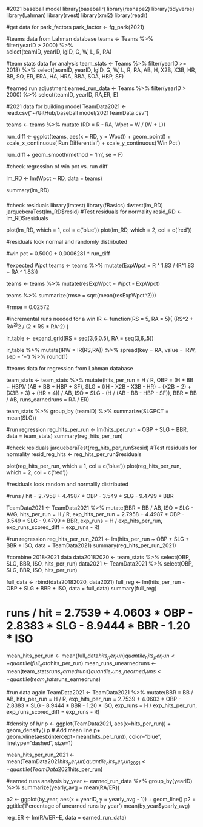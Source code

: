 #2021 baseball model
library(baseballr)
library(reshape2)
library(tidyverse)
library(Lahman)
library(rvest)
library(xml2)
library(readr)

#get data for park_factors
park_factor <- fg_park(2021)


#teams data from Lahman database
teams <- Teams %>%  
  filter(yearID > 2000) %>%  
  select(teamID, yearID, lgID, G, W, L, R, RA)

#team stats data for analysis
team_stats <- Teams %>% 
  filter(yearID >= 2018) %>%
  select(teamID, yearID, lgID, G, W, L, R, RA, AB, H, X2B, X3B, HR, BB, SO, ER, ERA, HA, HRA, BBA, SOA, HBP, SF)
  
#earned run adjustment
earned_run_data <- Teams %>%
  filter(yearID > 2000) %>%
  select(teamID, yearID, RA,ER, E)

#2021 data for building model
TeamData2021 <- read.csv("~/GitHub/baseball model/2021TeamData.csv")

teams <- teams %>% 
  mutate (RD = R - RA, Wpct = W / (W + L))
  

run_diff <- ggplot(teams, aes(x = RD, y = Wpct)) + geom_point() + 
            scale_x_continuous('Run Differential') + 
            scale_y_continuous('Win Pct')
            
run_diff + geom_smooth(method = 'lm', se = F)


#check regression of win pct vs. run diff

lm_RD <- lm(Wpct ~ RD, data = teams)

summary(lm_RD)

###
<!-- Call: -->
<!-- lm(formula = Wpct ~ RD, data = teams) -->

<!-- Residuals: -->
<!--       Min        1Q    Median        3Q       Max  -->
<!-- -0.133702 -0.018865 -0.000675  0.017166  0.131268  -->

<!-- Coefficients: -->
<!--              Estimate Std. Error t value Pr(>|t|)     -->
<!-- (Intercept) 5.000e-01  1.154e-03  433.30   <2e-16 *** -->
<!-- RD          6.281e-04  1.055e-05   59.52   <2e-16 *** -->
<!-- --- -->
<!-- Signif. codes:  0 ‘***’ 0.001 ‘**’ 0.01 ‘*’ 0.05 ‘.’ 0.1 ‘ ’ 1 -->

<!-- Residual standard error: 0.02826 on 598 degrees of freedom -->
<!-- Multiple R-squared:  0.8556,	Adjusted R-squared:  0.8553  -->
<!-- F-statistic:  3542 on 1 and 598 DF,  p-value: < 2.2e-16 -->
###

#check residuals
library(lmtest)
library(fBasics)
dwtest(lm_RD)
jarqueberaTest(lm_RD$resid) #Test residuals for normality
resid_RD <- lm_RD$residuals

plot(lm_RD, which = 1, col = c('blue'))
plot(lm_RD, which = 2, col = c('red'))

#residuals look normal and randomly distributed

#win pct = 0.5000 + 0.0006281 * run_diff

#expected Wpct
teams <- teams %>% 
  mutate(ExpWpct = R ^ 1.83 / (R^1.83 + RA ^ 1.83))

teams <- teams %>%
  mutate(resExpWpct = Wpct - ExpWpct)
  
teams %>%
  summarize(rmse = sqrt(mean(resExpWpct^2)))
  
#rmse = 0.02572

#incremental runs needed for a win
IR <- function(RS = 5, RA = 5){
      (RS^2 + RA^2)^2 / (2 * RS * RA^2)
}

ir_table <- expand_grid(RS = seq(3,6,0.5), RA = seq(3,6,.5))

ir_table %>%
  mutate(IRW = IR(RS,RA)) %>%
  spread(key = RA, value = IRW, sep = '=') %>%
  round(1)
  
<!-- # A tibble: 7 x 8 -->
<!--      RS `RA=3` `RA=3.5` `RA=4` `RA=4.5` `RA=5` `RA=5.5` `RA=6` -->
<!--   <dbl>  <dbl>    <dbl>  <dbl>    <dbl>  <dbl>    <dbl>  <dbl> -->
<!-- 1   3      6        6.1    6.5      7      7.7      8.5    9.4 -->
<!-- 2   3.5    7.2      7      7.1      7.5    7.9      8.5    9.2 -->
<!-- 3   4      8.7      8.1    8        8.1    8.4      8.8    9.4 -->
<!-- 4   4.5   10.6      9.6    9.1      9      9.1      9.4    9.8 -->
<!-- 5   5     12.8     11.3   10.5     10.1   10       10.1   10.3 -->
<!-- 6   5.5   15.6     13.4   12.2     11.4   11.1     11     11.1 -->
<!-- 7   6     18.8     15.8   14.1     13     12.4     12.1   12 -->

#teams data for regression from Lahman database

team_stats <- team_stats %>%
  mutate(hits_per_run = H / R,
  OBP = (H + BB + HBP)/ (AB + BB + HBP + SF),
  SLG = ((H - X2B - X3B - HR) + (X2B * 2) + (X3B * 3) + (HR * 4)) / AB,
  ISO = SLG - (H / (AB - BB - HBP - SF)),
  BBR = BB / AB,
  runs_earnedruns = RA / ER)

team_stats %>%
  group_by (teamID) %>%
  summarize(SLGPCT = mean(SLG))
  
  
#run regression
reg_hits_per_run <- lm(hits_per_run ~ OBP + SLG + BBR, data = team_stats)
summary(reg_hits_per_run)


<!-- Residuals: -->
<!--       Min        1Q    Median        3Q       Max  -->
<!-- -0.162491 -0.045088  0.003764  0.042388  0.218219  -->

<!-- Coefficients: -->
<!--             Estimate Std. Error t value Pr(>|t|)     -->
<!-- (Intercept)   2.7958     0.2180  12.827  < 2e-16 *** -->
<!-- OBP           4.4987     1.2477   3.605 0.000522 *** -->
<!-- SLG          -3.5490     0.4768  -7.443 6.98e-11 *** -->
<!-- BBR          -9.4799     0.7453 -12.719  < 2e-16 *** -->
<!-- --- -->
<!-- Signif. codes:  0 ‘***’ 0.001 ‘**’ 0.01 ‘*’ 0.05 ‘.’ 0.1 ‘ ’ 1 -->

<!-- Residual standard error: 0.07468 on 86 degrees of freedom -->
<!-- Multiple R-squared:  0.8015,	Adjusted R-squared:  0.7946  -->
<!-- F-statistic: 115.8 on 3 and 86 DF,  p-value: < 2.2e-16 -->

#check residuals
jarqueberaTest(reg_hits_per_run$resid) #Test residuals for normality
resid_reg_hits <- reg_hits_per_run$residuals

plot(reg_hits_per_run, which = 1, col = c('blue'))
plot(reg_hits_per_run, which = 2, col = c('red'))

#residuals look random and normallly distributed

#runs / hit = 2.7958 + 4.4987 * OBP - 3.549 * SLG - 9.4799 * BBR

TeamData2021 <- TeamData2021 %>%
  mutate(BBR = BB / AB,
  ISO = SLG - AVG,
  hits_per_run = H / R,
  exp_hits_per_run = 2.7958 + 4.4987 * OBP - 3.549 * SLG - 9.4799 * BBR,
  exp_runs = H / exp_hits_per_run,
  exp_runs_scored_diff = exp_runs - R)
  
#run regression
reg_hits_per_run_2021 <- lm(hits_per_run ~ OBP + SLG + BBR + ISO, data = TeamData2021)
summary(reg_hits_per_run_2021)

#combine 2018-2021 data
data20182020 <- team_stats %>%
  select(OBP, SLG, BBR, ISO, hits_per_run)
data2021 <- TeamData2021 %>%
  select(OBP, SLG, BBR, ISO, hits_per_run)
  
full_data <- rbind(data20182020, data2021)
full_reg <- lm(hits_per_run ~ OBP + SLG + BBR + ISO, data = full_data)
summary(full_reg)

# runs / hit = 2.7539 + 4.0603 * OBP - 2.8383 * SLG - 8.9444 * BBR - 1.20 * ISO

mean_hits_per_run <- mean(full_data$hits_per_run)
quantile_hits_per_run <- quantile(full_data$hits_per_run)
mean_runs_unearnedruns <- mean(team_stats$runs_earnedruns)
quantile_runs_unearned_runs <- quantile(team_stats$runs_earnedruns)


#run data again
TeamData2021 <- TeamData2021 %>%
  mutate(BBR = BB / AB,
  hits_per_run = H / R,
  exp_hits_per_run = 2.7539 + 4.0603 * OBP - 2.8383 * SLG - 8.9444 * BBR - 1.20 * ISO,
  exp_runs = H / exp_hits_per_run,
  exp_runs_scored_diff = exp_runs - R)
  
#density of h/r
p <- ggplot(TeamData2021, aes(x=hits_per_run)) + 
  geom_density()
p
# Add mean line
p+ geom_vline(aes(xintercept=mean(hits_per_run)),
            color="blue", linetype="dashed", size=1)
            
mean_hits_per_run_2021 <- mean(TeamData2021$hits_per_run)
quantile_hits_per_run_2021 <- quantile(TeamData2021$hits_per_run)


#earned runs analysis
by_year <- earned_run_data %>%
  group_by(yearID) %>%
  summarize(yearly_avg = mean(RA/ER))

p2 <- ggplot(by_year, aes(x = yearID, y = yearly_avg - 1)) + geom_line()
p2 + ggtitle('Percentage of unearned runs by year')
mean(by_year$yearly_avg)

reg_ER <- lm(RA/ER~E, data = earned_run_data)